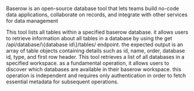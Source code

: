 Baserow is an open-source database tool that lets teams build no-code data applications, collaborate on records, and integrate with other services for data management

<Accordion title="List Tables in Database">
This tool lists all tables within a specified baserow database. it allows users to retrieve information about all tables in a database by using the get /api/database/\{database id\}/tables/ endpoint. the expected output is an array of table objects containing details such as id, name, order, database id, type, and first row header.
</Accordion>

<Accordion title="List Databases">
This tool retrieves a list of all databases in a specified workspace. as a fundamental operation, it allows users to discover which databases are available in their baserow workspace. this operation is independent and requires only authentication in order to fetch essential metadata for subsequent operations.
</Accordion>

